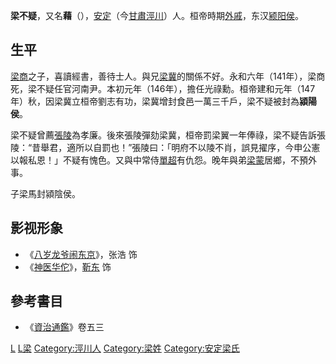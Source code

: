'''梁不疑'''，又名'''藉'''（{{bd|101年||156年}}），[[安定郡|安定]]（今[[甘肅|甘肅]][[涇川|涇川]]）人。桓帝時期[[外戚|外戚]]，东汉[[颍阳侯|颍阳侯]]。

== 生平 ==
[[梁商|梁商]]之子，喜讀經書，善待士人。與兄[[梁冀|梁冀]]的關係不好。永和六年（141年），梁商死，梁不疑任官河南尹。本初元年（146年），擔任光祿勳。桓帝建和元年（147年）秋，因梁冀立桓帝劉志有功，梁冀增封食邑一萬三千戶，梁不疑被封為'''潁陽侯'''。

梁不疑曾薦[[張陵_(處沖)|張陵]]為孝廉。後來張陵彈劾梁冀，桓帝罰梁翼一年俸祿，梁不疑告訴張陵：“昔舉君，適所以自罰也！”張陵曰：「明府不以陵不肖，誤見擢序，今申公憲以報私恩！」不疑有愧色。又與中常侍[[單超|單超]]有仇怨。晚年與弟[[梁蒙|梁蒙]]居鄉，不預外事。

子梁馬封潁陰侯。

==影视形象==
*《[[八岁龙爷闹东京|八岁龙爷闹东京]]》，张浩 饰
*《[[神医华佗|神医华佗]]》，[[靳东|靳东]] 饰

==參考書目==
* 《[[資治通鑑|資治通鑑]]》卷五三 

[[Category:東漢政治人物|L]]
[[Category:汉朝外戚|L梁]]
[[Category:涇川人|Category:涇川人]]
[[Category:梁姓|Category:梁姓]]
[[Category:安定梁氏|Category:安定梁氏]]
